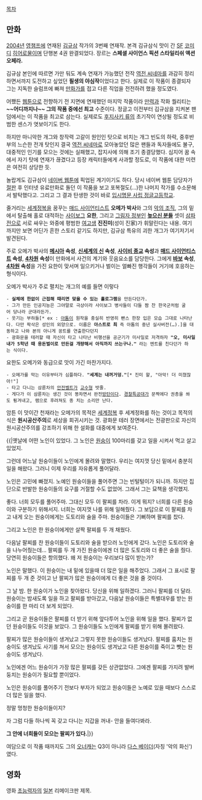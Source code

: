 [[목차]]
== 만화 ==
[[2004년]] [[영챔프]]에 연재된 [[김규삼]] 작가의 3번째 연재작. 본격 김규삼식 맛이 간 [[SF]] [[코미디]] [[히어로]]물이며 단행본 4권 완결되었다. 장르는 '''스페셜 사이언스 픽션 스타일리쉬 액션 오페라.'''

김규삼 본인에 따르면 가만 둬도 계속 연재가 가능했던 전작 [[역전 씨네마]]를 과감히 정리하면서까지 도전하고 싶었던 '''필생의 야심작'''이었다고 한다. 실제로 이 작품이 종결되자 그는 지독한 슬럼프에 빠져 [[만화가]]를 접고 다른 직업을 전전하려 했을 정도였다.

어쨌든 [[웹툰]]으로 전향하기 전 지면에 연재했던 마지막 작품이라 [[만력]]과 작화 퀄리티는 '''~~어디까지나~~ 그의 작품 중에선 최고''' 수준이다.  정글고 이전부터 김규삼을 지켜본 팬덤에서는 이 작품을 최고로 삼는다. 실제로도 [[후지사키 류]]의 초기작이 연상될 정도로 비범한 센스가 엿보이기도 한다. 

하지만 마니악한 개그와 창작력 고갈이 원인인 탓으로 비치는 개그 빈도의 하락, 중후반부의 느슨한 전개 탓인지 결국 [[역전 씨네마]]로 모아놓았던 많은 팬들과 독자들에도 불구, 대중적인 인기를 모으는 것에는 실패했고, 잡지사에 의해 조기 종결당했다. 심지어 꿈 속에서 자기 탓에 연재가 끊겼다고 등장 캐릭터들에게 사과할 정도로, 이 작품에 대한 미련은 여전히 상당한 듯.

놀랍게도 김규삼이 [[네이버 웹툰]]에 픽업된 계기이기도 하다. 당시 네이버 웹툰 담당자가 [[절판]] 후 인터넷 유료만화로 돌던 이 작품을 보고 포복절도(…)한 나머지 작가를 수소문해서 발탁했다고. 그리고 그 결과 탄생한 것이 바로 [[입시명문 사립 정글고등학교]].

줄거리는 [[세계정복]]을 꿈꾸는 [[매드 사이언티스트]] '''오메가 박사'''와 그의 [[악의 조직]], 그의 밑에서 탈출해 홀로 대적하는 [[사이보그]] '''요한''', 그리고 [[그림자 정부]]인 '''[[높으신 분들]]''' 셋이 [[삼파전]]으로 서로 싸우는 와중에 평범한 [[여고생]] '''진진미'''(성이 진家)가 휘말린다는 내용.
여기까지만 보면 어딘가 흔한 스토리 같기도 하지만, 김규삼 특유의 괴한 개그가 여기저기서 발견된다. 

주로 오메가 박사의 '''[[메시아]] 속성''', '''[[신세계의 신]] 속성''', '''[[사이비 종교]] 속성'''과 '''[[매드 사이언티스트]] 속성''', '''[[4차원]] 속성'''이 만화에서 사건의 계기와 웃음요소를 담당한다. 그에게 '''[[바보]] 속성''', '''[[4차원]] 속성'''을 가진 요한이 맞서며 일으키거나 벌이는 얼빠진 행각들이 거기에 호응하는 형식이다.

오메가 박사가 주로 펼치는 개그의 예를 들면 이렇다

 - '''실체에 한없이 근접해 때리면 맞을 수 있는 홀로그램'''을 만든다던가.
 - 그가 만든 인공지능은 그야말로 극상이라 사이보그 병사들이 다들 짬 찬 한국군처럼 굴어 당나라 군대라든가.
 - 웃기는 부하들[* ex : [[아톰]]이 원작을 충실히 반영히 빤스 한장 입은 모습 그대로 나타난다. 다만 팍삭은 성인의 외양으로. 이름은 '''아스트로 최''' 즉 아톰의 중년 실사버전(…).]을 대동하고 나와 본의 아니게 꽁트를 연출한다던지
 - 광화문을 테러할 때 자신이 타고 나타난 비행선을 공군기가 미사일로 저격하자 '''"오, 미사일 내가 5학년 때 용돈벌이로 만든걸 개량해서 아직까지 쓰는구나."''' 라는 멘트를 친다던가 하는 식이다.

요한도 오메가와 동급으로 맛이 가긴 마찬가지다. 

 - 오메가를 막는 이유부터가 심플하다. '''"세계는 내꺼거덩."'''[* 진미 왈, "아악! 더 미쳤잖아!"] 
 - 타고 다니는 삼륜차의 [[안전벨트]]가 [[교수형]] 밧줄. 
 - 게다가 이 삼륜차는 생긴 것이 똥차면서 완전[[방탄]]이다. [[경찰특공대]]가 문짝에다 권총을 쏴도 튕겨내고, 램으로 후려쳐도 종 치는 소리만 난다.

암튼 이 맛이간 천재라는 오메가의 목적은 [[세계정복]] 후 세계정화를 하는 것이고 목적의식은 '''원시공산주의'''로 세상을 회귀시키는 것. 광화문 테러 장면에서는 전광판으로 자신의 원시공산주의를 강조하기 위해 한 설화를 대중에게 보여준다.

{{|옛날에 어떤 노인이 있었다.
그 노인은 [[원숭이]] 100마리를 갖고 일을 시켜서 먹고 살고 있었지.
 
그런데 어느날 원숭이들이 노인에게 몰려와 말했다.
우리는 여지껏 당신 밑에서 충분히 일을 해왔다.
그러니 이제 우리를 자유롭게 풀어달라.
 
노인은 고민에 빠졌지.
노예인 원숭이들을 풀어주면 그는 빈털털이가 되니까.
하지만 집단으로 반발한 원숭이들의 요구를 거절할 수도 없었어.
그래서 그는 묘책을 생각했지.
 
좋다. 너희 모두를 풀어주마. 그대신 모두 이 팔찌를 차라.
이게 뭐지?
너희를 다른 원숭이와 구분하기 위해서지.
너희는 여지껏 나를 위해 일해줬다.
그 보답으로 이 팔찌를 차고 내게 오는 원숭이에게는 도토리와 술을 주마.
원숭이들은 기뻐하며 팔찌를 찼다.
 
그리고 노인은 한 원숭이에게만 살짝 팔찌를 두 개 채웠다.
 
다음날 팔찌를 찬 원숭이들이 도토리와 술을 받으러 노인에게 갔다.
노인은 도토리와 술을 나누어줬는데...
팔찌를 두 개 가진 원숭이에겐 더 많은 도토리와 더 좋은 술을 줬다.
당연히 원숭이들은 항의했다.
왜 저 원숭이는 우리보다 많이 받는가?
 
노인은 말했다.
이 원숭이는 내 밑에 있을때 더 많은 일을 해주었다.
그래서 그 표시로 팔찌를 두 개 준 것이고 난 팔찌가 많은 원숭이에게 더 좋은 것을 줄 것이다.
 
그 날 밤.
한 원숭이가 노인을 찾아왔다.
당신을 위해 일하겠다.
그러니 팔찌를 더 달라.
원숭이는 밤새도록 일을 하고 팔찌를 받아갔고,
다음날 원숭이들은 특별대우를 받는 원숭이를 한 마리 더 보게 되었다.
 
그리고 곧 원숭이들은 팔찌를 더 받기 위해 앞다투어 노인을 위해 일을 했다.
팔찌가 없던 원숭이들도 이것을 보았다.
그 원숭이들도 노인에게 팔찌를 받기 위해 몰려왔다.
 
팔찌가 많은 원숭이들이 생겨났고 그렇지 못한 원숭이들도 생겨났다.
팔찌를 훔치는 원숭이도 생겨났도 사기를 쳐서 모으는 원숭이도 생겨났고
다른 원숭이를 죽이고 뺏는 원숭이도 생겨났다.
 
노인에겐 어느 원숭이가 가장 많은 팔찌를 갖든 상관없었다.
그에겐 팔찌를 가지려 발버둥치는 원숭이가 필요할 뿐이었다.
 
노인은 원숭이를 풀어주기 전보다 부자가 되었고 
원숭이들은 노예로 있을 때보다 스스로 더 많은 일을 했다.
 
정말 멍청한 원숭이들이지?
 
자 그럼 다들 하나씩 꼭 갖고 다니는 지갑을 꺼내-
안을 들여다봐라.
 
'''그 안에 너희들이 모으는 팔찌가 있다.'''|}}

여담으로 이 작품 때까지도 그의 [[오너캐]]는 Q3이 아니라 [[다스 베이더]](자칭 '악의 화신')였다.

== 영화 ==
영화 [[초능력자]]의 [[일본]] 리메이크판 제목.

